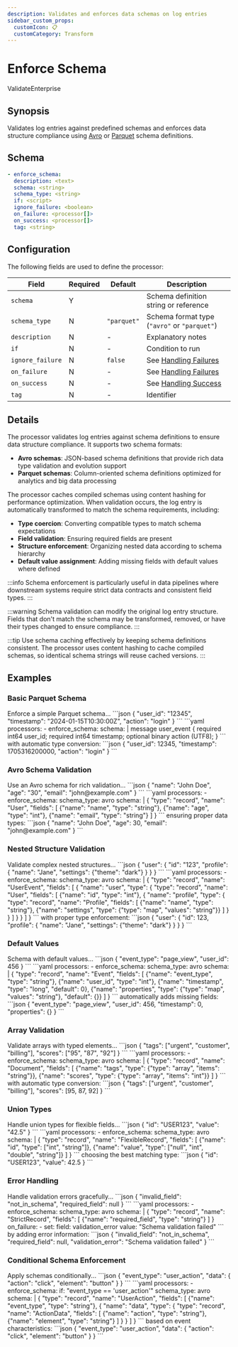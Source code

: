 ```yaml
---
description: Validates and enforces data schemas on log entries
sidebar_custom_props: 
  customIcon: 📋
  customCategory: Transform
---
```


# Enforce Schema

<span className="theme-doc-version-badge badge badge--primary">Validate</span><span className="theme-doc-version-badge badge badge--secondary">Enterprise</span>

## Synopsis

Validates log entries against predefined schemas and enforces data structure compliance using [Avro](../../../appendix.mdx#avro) or [Parquet](../../../appendix.mdx#parquet) schema definitions.

## Schema

```yaml {3}
- enforce_schema:
  description: <text>
  schema: <string>
  schema_type: <string>
  if: <script>
  ignore_failure: <boolean>
  on_failure: <processor[]>
  on_success: <processor[]>
  tag: <string>
```

## Configuration

The following fields are used to define the processor:

|Field|Required|Default|Description|
|---|---|---|---|
|`schema`|Y||Schema definition string or reference|
|`schema_type`|N|`"parquet"`|Schema format type (`"avro"` or `"parquet"`)|
|`description`|N|-|Explanatory notes|
|`if`|N|-|Condition to run|
|`ignore_failure`|N|`false`|See [Handling Failures](../handling-failures.mdx)|
|`on_failure`|N|-|See [Handling Failures](../handling-failures.mdx)|
|`on_success`|N|-|See [Handling Success](../handling-success.mdx)|
|`tag`|N|-|Identifier|

## Details

The processor validates log entries against schema definitions to ensure data structure compliance. It supports two schema formats:

- **Avro schemas**: JSON-based schema definitions that provide rich data type validation and evolution support
- **Parquet schemas**: Column-oriented schema definitions optimized for analytics and big data processing

The processor caches compiled schemas using content hashing for performance optimization. When validation occurs, the log entry is automatically transformed to match the schema requirements, including:

- **Type coercion**: Converting compatible types to match schema expectations
- **Field validation**: Ensuring required fields are present
- **Structure enforcement**: Organizing nested data according to schema hierarchy
- **Default value assignment**: Adding missing fields with default values where defined

:::info
Schema enforcement is particularly useful in data pipelines where downstream systems require strict data contracts and consistent field types.
:::

:::warning
Schema validation can modify the original log entry structure. Fields that don't match the schema may be transformed, removed, or have their types changed to ensure compliance.
:::

:::tip
Use schema caching effectively by keeping schema definitions consistent. The processor uses content hashing to cache compiled schemas, so identical schema strings will reuse cached versions.
:::

## Examples

### Basic Parquet Schema

<ExampleGrid>
  <CommentCol>
    Enforce a simple Parquet schema...
  </CommentCol>
  <CodeCol>
    ```json
    {
      "user_id": "12345",
      "timestamp": "2024-01-15T10:30:00Z",
      "action": "login"
    }
    ```
    ```yaml
    processors:
      - enforce_schema:
        schema: |
          message user_event {
            required int64 user_id;
            required int64 timestamp;
            optional binary action (UTF8);
          }
    ```
  </CodeCol>
  <CommentCol>
    with automatic type conversion:
  </CommentCol>
  <CodeCol>
    ```json
    {
      "user_id": 12345,
      "timestamp": 1705316200000,
      "action": "login"
    }
    ```
  </CodeCol>
</ExampleGrid>

### Avro Schema Validation

<ExampleGrid>
  <CommentCol>
    Use an Avro schema for rich validation...
  </CommentCol>
  <CodeCol>
    ```json
    {
      "name": "John Doe",
      "age": "30",
      "email": "john@example.com"
    }
    ```
    ```yaml
    processors:
      - enforce_schema:
        schema_type: avro
        schema: |
          {
            "type": "record",
            "name": "User",
            "fields": [
              {"name": "name", "type": "string"},
              {"name": "age", "type": "int"},
              {"name": "email", "type": "string"}
            ]
          }
    ```
  </CodeCol>
  <CommentCol>
    ensuring proper data types:
  </CommentCol>
  <CodeCol>
    ```json
    {
      "name": "John Doe",
      "age": 30,
      "email": "john@example.com"
    }
    ```
  </CodeCol>
</ExampleGrid>

### Nested Structure Validation

<ExampleGrid>
  <CommentCol>
    Validate complex nested structures...
  </CommentCol>
  <CodeCol>
    ```json
    {
      "user": {
        "id": "123",
        "profile": {
          "name": "Jane",
          "settings": {"theme": "dark"}
        }
      }
    }
    ```
    ```yaml
    processors:
      - enforce_schema:
        schema_type: avro
        schema: |
          {
            "type": "record",
            "name": "UserEvent",
            "fields": [
              {
                "name": "user",
                "type": {
                  "type": "record",
                  "name": "User",
                  "fields": [
                    {"name": "id", "type": "int"},
                    {
                      "name": "profile",
                      "type": {
                        "type": "record",
                        "name": "Profile",
                        "fields": [
                          {"name": "name", "type": "string"},
                          {"name": "settings", "type": {"type": "map", "values": "string"}}
                        ]
                      }
                    }
                  ]
                }
              }
            ]
          }
    ```
  </CodeCol>
  <CommentCol>
    with proper type enforcement:
  </CommentCol>
  <CodeCol>
    ```json
    {
      "user": {
        "id": 123,
        "profile": {
          "name": "Jane",
          "settings": {"theme": "dark"}
        }
      }
    }
    ```
  </CodeCol>
</ExampleGrid>

### Default Values

<ExampleGrid>
  <CommentCol>
    Schema with default values...
  </CommentCol>
  <CodeCol>
    ```json
    {
      "event_type": "page_view",
      "user_id": 456
    }
    ```
    ```yaml
    processors:
      - enforce_schema:
        schema_type: avro
        schema: |
          {
            "type": "record",
            "name": "Event",
            "fields": [
              {"name": "event_type", "type": "string"},
              {"name": "user_id", "type": "int"},
              {"name": "timestamp", "type": "long", "default": 0},
              {"name": "properties", "type": {"type": "map", "values": "string"}, "default": {}}
            ]
          }
    ```
  </CodeCol>
  <CommentCol>
    automatically adds missing fields:
  </CommentCol>
  <CodeCol>
    ```json
    {
      "event_type": "page_view",
      "user_id": 456,
      "timestamp": 0,
      "properties": {}
    }
    ```
  </CodeCol>
</ExampleGrid>

### Array Validation

<ExampleGrid>
  <CommentCol>
    Validate arrays with typed elements...
  </CommentCol>
  <CodeCol>
    ```json
    {
      "tags": ["urgent", "customer", "billing"],
      "scores": ["95", "87", "92"]
    }
    ```
    ```yaml
    processors:
      - enforce_schema:
        schema_type: avro
        schema: |
          {
            "type": "record",
            "name": "Document",
            "fields": [
              {"name": "tags", "type": {"type": "array", "items": "string"}},
              {"name": "scores", "type": {"type": "array", "items": "int"}}
            ]
          }
    ```
  </CodeCol>
  <CommentCol>
    with automatic type conversion:
  </CommentCol>
  <CodeCol>
    ```json
    {
      "tags": ["urgent", "customer", "billing"],
      "scores": [95, 87, 92]
    }
    ```
  </CodeCol>
</ExampleGrid>

### Union Types

<ExampleGrid>
  <CommentCol>
    Handle union types for flexible fields...
  </CommentCol>
  <CodeCol>
    ```json
    {
      "id": "USER123",
      "value": "42.5"
    }
    ```
    ```yaml
    processors:
      - enforce_schema:
        schema_type: avro
        schema: |
          {
            "type": "record",
            "name": "FlexibleRecord",
            "fields": [
              {"name": "id", "type": ["int", "string"]},
              {"name": "value", "type": ["null", "int", "double", "string"]}
            ]
          }
    ```
  </CodeCol>
  <CommentCol>
    choosing the best matching type:
  </CommentCol>
  <CodeCol>
    ```json
    {
      "id": "USER123",
      "value": 42.5
    }
    ```
  </CodeCol>
</ExampleGrid>

### Error Handling

<ExampleGrid>
  <CommentCol>
    Handle validation errors gracefully...
  </CommentCol>
  <CodeCol>
    ```json
    {
      "invalid_field": "not_in_schema",
      "required_field": null
    }
    ```
    ```yaml
    processors:
      - enforce_schema:
        schema_type: avro
        schema: |
          {
            "type": "record",
            "name": "StrictRecord",
            "fields": [
              {"name": "required_field", "type": "string"}
            ]
          }
        on_failure:
          - set:
            field: validation_error
            value: "Schema validation failed"
    ```
  </CodeCol>
  <CommentCol>
    by adding error information:
  </CommentCol>
  <CodeCol>
    ```json
    {
      "invalid_field": "not_in_schema",
      "required_field": null,
      "validation_error": "Schema validation failed"
    }
    ```
  </CodeCol>
</ExampleGrid>

### Conditional Schema Enforcement

<ExampleGrid>
  <CommentCol>
    Apply schemas conditionally...
  </CommentCol>
  <CodeCol>
    ```json
    {
      "event_type": "user_action",
      "data": {
        "action": "click",
        "element": "button"
      }
    }
    ```
    ```yaml
    processors:
      - enforce_schema:
        if: "event_type == 'user_action'"
        schema_type: avro
        schema: |
          {
            "type": "record",
            "name": "UserAction",
            "fields": [
              {"name": "event_type", "type": "string"},
              {
                "name": "data",
                "type": {
                  "type": "record",
                  "name": "ActionData",
                  "fields": [
                    {"name": "action", "type": "string"},
                    {"name": "element", "type": "string"}
                  ]
                }
              }
            ]
          }
    ```
  </CodeCol>
  <CommentCol>
    based on event characteristics:
  </CommentCol>
  <CodeCol>
    ```json
    {
      "event_type": "user_action",
      "data": {
        "action": "click",
        "element": "button"
      }
    }
    ```
  </CodeCol>
</ExampleGrid>
